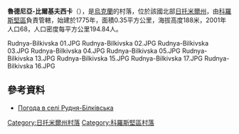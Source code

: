 {{coord|50|50|34|N|28|11|59|E|scale:30000|display=title}}

'''魯德尼亞-比爾基夫西卡'''（{{lang-uk|Рудня-Білківська}}），是[[烏克蘭|烏克蘭]]的村落，位於該國北部[[日托米爾州|日托米爾州]]，由[[科羅斯堅區|科羅斯堅區]]負責管轄，始建於1775年，面積0.35平方公里，海拔高度188米，2001年人口68，人口密度每平方公里194.84人。

<gallery>
Rudnya-Bilkivska 01.JPG
Rudnya-Bilkivska 02.JPG
Rudnya-Bilkivska 03.JPG
Rudnya-Bilkivska 04.JPG
Rudnya-Bilkivska 05.JPG
Rudnya-Bilkivska 13.JPG
Rudnya-Bilkivska 15.JPG
Rudnya-Bilkivska 17.JPG
Rudnya-Bilkivska 16.JPG
</gallery>

==參考資料==
* [http://weather.in.ua/ua/zhitomirskaja/22936 Погода в селі Рудня-Білківська] {{Wayback|url=http://weather.in.ua/ua/zhitomirskaja/22936 |date=20111219124632 }}

{{DEFAULTSORT:Рудня-Білківська}}
[[Category:日托米爾州村落|Category:日托米爾州村落]]
[[Category:科羅斯堅區村落|Category:科羅斯堅區村落]]


{{Zhytomyr-geo-stub}}